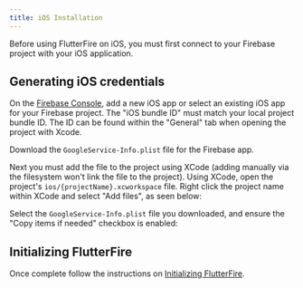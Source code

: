```yaml
---
title: iOS Installation
---
```


Before using FlutterFire on iOS, you must first connect to your Firebase project with your iOS application.

## Generating iOS credentials

On the [Firebase Console](https://console.firebase.google.com/project/_/overview), add a new iOS app or select an
existing iOS app for your Firebase project. The "iOS bundle ID" must match your local project bundle ID. The ID
can be found within the "General" tab when opening the project with Xcode.

Download the `GoogleService-Info.plist` file for the Firebase app.

Next you must add the file to the project using XCode (adding manually via the filesystem won't link the file to the
project). Using XCode, open the project's `ios/{projectName}.xcworkspace` file. Right click the project name within XCode
and select "Add files", as seen below:



Select the `GoogleService-Info.plist` file you downloaded, and ensure the "Copy items if needed" checkbox is enabled:



## Initializing FlutterFire

Once complete follow the instructions on [Initializing FlutterFire](../overview.mdx#initializing-flutterfire).
